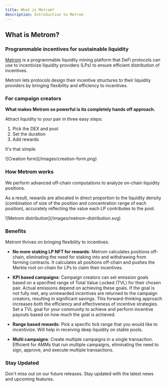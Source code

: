 ```yaml
---
title: What is Metrom?
description: Introduction to Metrom
---
```


## What is Metrom?

### Programmable incentives for sustainable liquidity

[Metrom](https://metrom.xyz) is a programmable liquidity mining platform that
DeFi protocols can use to incentivize liquidity providers (LPs) to ensure
efficient distribution of incentives.

Metrom lets protocols design their incentive structures to their liquidity
providers by bringing flexibility and efficiency to incentives.

### For campaign creators

**What makes Metrom so powerful is its completely hands off approach.**

Attract liquidity to your pair in three easy steps:

1.  Pick the DEX and pool
2.  Set the duration
3.  Add rewards

It's that simple.

<div className="mediaWrapper">![Creation form](/images/creation-form.png)</div>

### How Metrom works

We perform advanced off-chain computations to analyze on-chain liquidity
positions.

As a result, rewards are allocated in direct proportion to the liquidity density
(combination of size of the position and concentration range of each position),
accurately reflecting the value each LP contributes to the pool.

<div className="mediaWrapper">
  ![Metrom distribution](/images/metrom-distribution.svg)
</div>

### Benefits

Metrom thrives on bringing flexibility to incentives.

- **No more staking LP NFT for rewards**: Metrom calculates positions off-chain,
  eliminating the need for staking into and withdrawing from farming contracts.
  It calculates all positions off-chain and pushes the Merkle root on-chain for
  LPs to claim their incentives.

- **KPI based campaigns**: Campaign creators can set emission goals based on a
  specified range of Total Value Locked (TVL) for their chosen pair. Actual
  emissions depend on achieving these goals. If the goal is not fully met, any
  unrewarded incentives are returned to the campaign creators, resulting in
  significant savings. This forward-thinking approach increases both the
  efficiency and effectiveness of incentive strategies. Set a TVL goal for your
  community to achieve and perform incentive payouts based on how much the goal
  is achieved.

- **Range based rewards**: Pick a specific tick range that you would like to
  incentivize. Will help in receiving deep liquidity on stable pools.

- **Multi campaigns**: Create multiple campaigns in a single transaction.
  Efficient for AMMs that run multiple campaigns, eliminating the need to sign,
  approve, and execute multiple transactions.

### Stay Updated

Don't miss out on our future releases. Stay updated with the latest news and
upcoming features.
